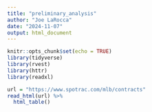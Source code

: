 ```yaml
---
title: "preliminary_analysis"
author: "Joe LaRocca"
date: "2024-11-07"
output: html_document
---
```


```r
knitr::opts_chunk$set(echo = TRUE)
library(tidyverse)
library(rvest)
library(httr)
library(readxl)

```

```r

url = "https://www.spotrac.com/mlb/contracts"
read_html(url) %>%
  html_table()

```

